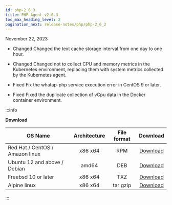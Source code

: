 ```yaml
---
id: php-2_6_3
title: PHP Agent v2.6.3
toc_max_heading_level: 2
pagination_next: release-notes/php/php-2_6_2
---
```


November 22, 2023

- <Status>Changed</Status> Changed the text cache storage interval from one day to one hour.

- <Status>Changed</Status> Changed not to collect CPU and memory metrics in the Kubernetes environment, replacing them with system metrics collected by the Kubernetes agent.

- <Status>Fixed</Status> Fix the whatap-php service execution error in CentOS 9 or later.

- <Status>Fixed</Status> Fixed the duplicate collection of vCpu data in the Docker container environment.

:::info

**Download**

| OS Name                         | Architecture | File format |                                    Download                                    |
| ------------------------------- | :----------: | :---------: | :----------------------------------------------------------------------------: |
| Red Hat / CentOS / Amazon linux |    x86 x64   |     RPM     | [Download](https://repo.whatap.io/centos/6/x86_64/whatap-php-2.6-3.x86_64.rpm) |
| Ubuntu 12 and above / Debian    |     amd64    |     DEB     |  [Download](https://repo.whatap.io/debian/unstable/whatap-php_2.6.3_amd64.deb) |
| Freebsd 10 or later             |    x86 x64   |     TXZ     |       [Download](https://repo.whatap.io/freebsd/10/whatap-php-2.6.3.txz)       |
| Alpine linux                    |    x86 x64   |   tar gzip  |    [Download](https://repo.whatap.io/alpine/x86_64/whatap-php-2.6.3.tar.gz)    |

:::
 
